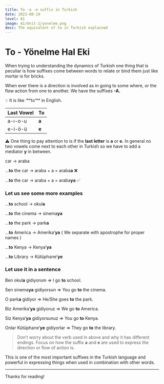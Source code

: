 ```yaml
---
title: To -a -e suffix in Turkish
date: 2023-08-19
level: A1
image: A1/Unit-1/yonelme.png 
desc: The equivalent of to in Turkish explained
---
```


# To - Yönelme Hal Eki

When trying to understanding the dynamics of Turkish one thing that is peculiar is how suffixes come between words to relate or bind them just like mortar is for bricks.

When ever there is a direction is involved as in going to some where, or the flow action from one to another. We have the suffixes **-A.** 

<aside>
💡 It is like ‘**to’** in English.

</aside>

 

| Last Vowel | To |
| --- | --- |
| a-ı-o-u | **a** |
| e-i-ö-ü | **e** |

⚠️ One thing to pay attention to is if the **last letter** is **a** or **e.** In general no two vowels come next to each other in Turkish so we have to add a mediator **********y********** in between.

car → araba

…**to** the car → araba + a = araba**a**     ❌

…**to** the car → araba + a = araba**ya**   ✅

### Let us see some more examples

…**to** school → okul**a**

…**to** the cinema → sinema****ya****

…**to** the park → park**a**

…**to** America → Amerika’**ya** ( We separate with apostrophe for proper names )

…**to** Kenya → Kenya’****ya****

…**to** Library → Kütüphane’**ye** 

### Let use it in a sentence

Ben okul**a** gidiyorum ⇒ I go **to** school.

Sen sinema**ya** gidiyorsun ⇒ You go **to** the cinema.

O park**a** gidiyor ⇒ He/She goes **to** the park.

Biz Amerika’**ya** gidiyoruz ⇒ We go **to** America.

Siz Kenya’**ya** gidiyorsunuz ⇒ You go **to** Kenya.

Onlar Kütüphane’**ye** gidiyorlar ⇒ They go **to** the library.

> Don’t worry about the verb used in above and why it has different endings. Focus on how the suffix ****a**** and ****e**** are used to express the direction or flow of action is.

This is one of the most important suffixes in the Turkish language and powerful in expressing things when used in combination with other words.
> 

 

---

Thanks for reading!